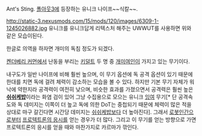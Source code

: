 Ant's Sting. [[폴아웃3]]에 등장하는 유니크 나이프~~식칼~~.

http://static-3.nexusmods.com/15/mods/120/images/6309-1-1245026882.jpg 유니크를 유니크답게 리텍스처 해주는 UWWUT를 사용하면 위와 같은 모습이된다.

한글로 의역을 하자면 개미의 독침 정도가 되겠다.

[[켄더베리 커먼]]에서 난동을 부리는 [[키덜트]] 두 명 중 [[개미여인]]이 가지고 있는 무기이다.

내구도가 일반 나이프에 비해 훨씬 높으며, 이 무기 옵션에 독 공격 옵션이 있기 때문에 한대를 치면 독에 걸려 체력이 감소하는 모습을 볼 수 있다. 하지만 기본 무기 자체가 워낙에 약한지라 공격력이 여전히 낮으며, 비슷한 효과를 가졌으면서 공격력은 훨씬 높은 '''[[쉬쉬케밥]]'''이라는 화염 검이 있어 그냥 수집용으로 모으는 유니크 [[잉여]] 무기[* 단 공격속도와 독 데미지는 이쪽이 더 높고 독에 의한 DoT는 중첩되기 때문에 체력이 많은 적을 상대로 마구 갈긴다면 시간당 데미지는 [[쉬쉬케밥]]보다 더 높아진다]. 그래서 [[로봇인간]]으로부터 [[프로텍트론의 응시]]를 얻는 경우가 더 많다. 그리고 이 무기를 얻는 방향으로 가면 프로텍트론의 응시를 얻을 때와 마찬가지로 카르마가 깎인다.
